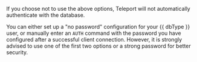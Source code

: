 If you choose not to use the above options, Teleport will not automatically
authenticate with the database.

You can either set up a "no password" configuration for your {{ dbType }} user,
or manually enter an `AUTH` command with the password you have configured after
a successful client connection. However, it is strongly advised to use one of
the first two options or a strong password for better security.

